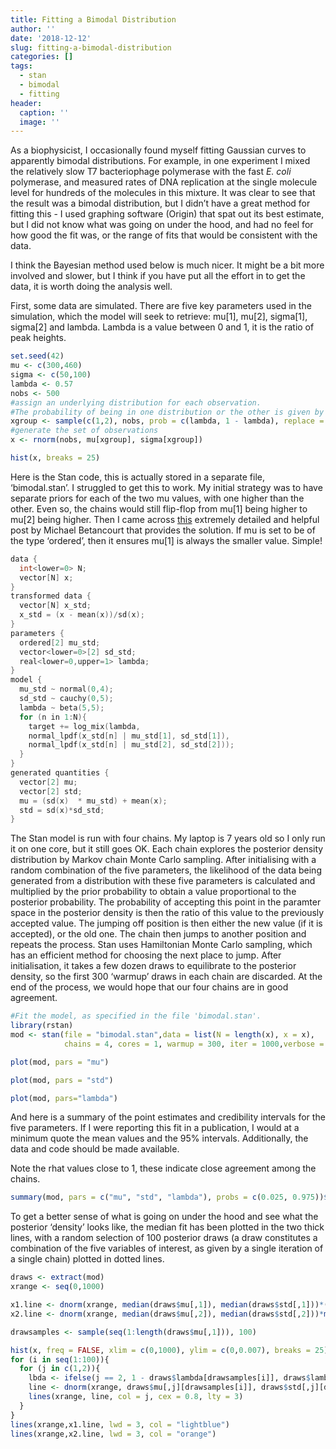 ```yaml
---
title: Fitting a Bimodal Distribution
author: ''
date: '2018-12-12'
slug: fitting-a-bimodal-distribution
categories: []
tags:
  - stan
  - bimodal
  - fitting
header:
  caption: ''
  image: ''
---
```



As a biophysicist, I occasionally found myself fitting Gaussian curves to apparently bimodal distributions. For example, in one experiment I mixed the relatively slow T7 bacteriophage polymerase with the fast *E. coli* polymerase, and measured rates of DNA replication at the single molecule level for hundreds of the molecules in this mixture. It was clear to see that the result was a bimodal distribution, but I didn't have a great method for fitting this - I used graphing software (Origin) that spat out its best estimate, but I did not know what was going on under the hood, and had no feel for how good the fit was, or the range of fits that would be consistent with the data.

I think the Bayesian method used below is much nicer. It might be a bit more involved and slower, but I think if you have put all the effort in to get the data, it is worth doing the analysis well.

First, some data are simulated. There are five key parameters used in the simulation, which the model will seek to retrieve: mu[1], mu[2], sigma[1], sigma[2] and lambda. Lambda is a value between 0 and 1, it is the ratio of peak heights.

```r
set.seed(42)
mu <- c(300,460)
sigma <- c(50,100)
lambda <- 0.57
nobs <- 500
#assign an underlying distribution for each observation.
#The probability of being in one distribution or the other is given by lambda.
xgroup <- sample(c(1,2), nobs, prob = c(lambda, 1 - lambda), replace = TRUE) 
#generate the set of observations
x <- rnorm(nobs, mu[xgroup], sigma[xgroup])
```

```r
hist(x, breaks = 25)
```

Here is the Stan code, this is actually stored in a separate file, 'bimodal.stan'. I struggled to get this to work. My initial strategy was to have separate priors for each of the two mu values, with one higher than the other. Even so, the chains would still flip-flop from mu[1] being higher to mu[2] being higher. Then I came across [this](http://mc-stan.org/users/documentation/case-studies/identifying_mixture_models.html) extremely detailed and helpful post by Michael Betancourt that provides the solution. If mu is set to be of the type 'ordered', then it ensures mu[1] is always the smaller value. Simple!



```c++
data {
  int<lower=0> N;
  vector[N] x;
}
transformed data {
  vector[N] x_std;
  x_std = (x - mean(x))/sd(x);
}
parameters {
  ordered[2] mu_std;
  vector<lower=0>[2] sd_std;
  real<lower=0,upper=1> lambda;
}
model {
  mu_std ~ normal(0,4);
  sd_std ~ cauchy(0,5);
  lambda ~ beta(5,5);
  for (n in 1:N){
    target += log_mix(lambda,
    normal_lpdf(x_std[n] | mu_std[1], sd_std[1]),
    normal_lpdf(x_std[n] | mu_std[2], sd_std[2]));
  }
}
generated quantities {
  vector[2] mu;
  vector[2] std;
  mu = (sd(x)  * mu_std) + mean(x);
  std = sd(x)*sd_std;
}

```

The Stan model is run with four chains. My laptop is 7 years old so I only run it on one core, but it still goes OK. Each chain explores the posterior density distribution by Markov chain Monte Carlo sampling. After initialising with a random combination of the five parameters, the likelihood of the data being generated from a distribution with these five parameters is calculated and multiplied by the prior probability to obtain a value proportional to the posterior probability. The probability of accepting this point in the paramter space in the posterior density is then the ratio of this value to the previously accepted value. The jumping off position is then either the new value (if it is accepted), or the old one. The chain then jumps to another position and repeats the process. Stan uses Hamiltonian Monte Carlo sampling, which has an efficient method for choosing the next place to jump. After initialisation, it takes a few dozen draws to equilibrate to the posterior density, so the first 300 'warmup' draws in each chain are discarded. At the end of the process, we would hope that our four chains are in good agreement.

```r
#Fit the model, as specified in the file 'bimodal.stan'.
library(rstan)
mod <- stan(file = "bimodal.stan",data = list(N = length(x), x = x),
            chains = 4, cores = 1, warmup = 300, iter = 1000,verbose = FALSE, refresh = -1)
```

```r
plot(mod, pars = "mu")
```

```r
plot(mod, pars = "std")
```

```r
plot(mod, pars="lambda")
```

And here is a summary of the point estimates and credibility intervals for the five parameters. If I were reporting this fit in a publication, I would at a minimum quote the mean values and the 95% intervals. Additionally, the data and code should be made available.

Note the rhat values close to 1, these indicate close agreement among the chains.

```r
summary(mod, pars = c("mu", "std", "lambda"), probs = c(0.025, 0.975))$`summary`
```




To get a better sense of what is going on under the hood and see what the posterior 'density' looks like, the median fit has been plotted in the two thick lines, with a random selection of 100 posterior draws (a draw constitutes a combination of the five variables of interest, as given by a single iteration of a single chain) plotted in dotted lines.

```r
draws <- extract(mod)
xrange <- seq(0,1000)

x1.line <- dnorm(xrange, median(draws$mu[,1]), median(draws$std[,1]))*(median(draws$lambda))
x2.line <- dnorm(xrange, median(draws$mu[,2]), median(draws$std[,2]))*median(1 - draws$lambda)

drawsamples <- sample(seq(1:length(draws$mu[,1])), 100)

hist(x, freq = FALSE, xlim = c(0,1000), ylim = c(0,0.007), breaks = 25)
for (i in seq(1:100)){
  for (j in c(1,2)){
    lbda <- ifelse(j == 2, 1 - draws$lambda[drawsamples[i]], draws$lambda[drawsamples[i]])
    line <- dnorm(xrange, draws$mu[,j][drawsamples[i]], draws$std[,j][drawsamples[i]])*lbda
    lines(xrange, line, col = j, cex = 0.8, lty = 3)
  }
}
lines(xrange,x1.line, lwd = 3, col = "lightblue")
lines(xrange,x2.line, lwd = 3, col = "orange")

```




